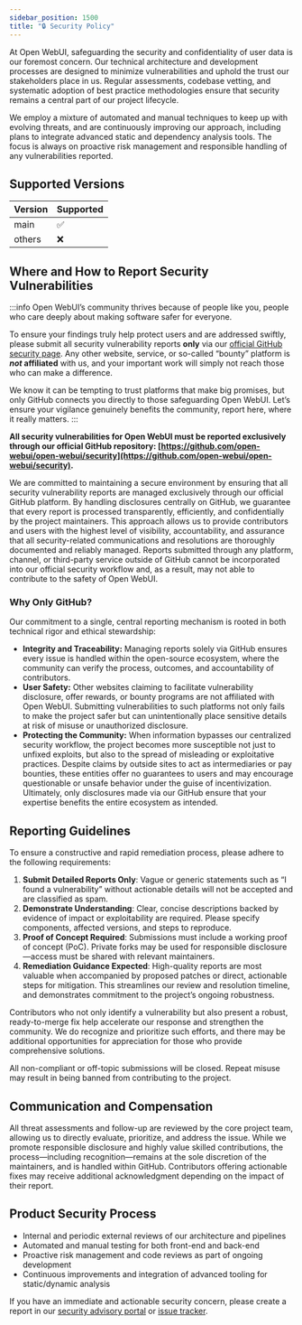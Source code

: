 ```yaml
---
sidebar_position: 1500
title: "🔒 Security Policy"
---
```


At Open WebUI, safeguarding the security and confidentiality of user data is our foremost concern. Our technical architecture and development processes are designed to minimize vulnerabilities and uphold the trust our stakeholders place in us. Regular assessments, codebase vetting, and systematic adoption of best practice methodologies ensure that security remains a central part of our project lifecycle.

We employ a mixture of automated and manual techniques to keep up with evolving threats, and are continuously improving our approach, including plans to integrate advanced static and dependency analysis tools. The focus is always on proactive risk management and responsible handling of any vulnerabilities reported.

## Supported Versions

| Version | Supported          |
| ------- | ------------------ |
| main    | :white_check_mark: |
| others  | :x:                |

## Where and How to Report Security Vulnerabilities

:::info
Open WebUI’s community thrives because of people like you, people who care deeply about making software safer for everyone.  

To ensure your findings truly help protect users and are addressed swiftly, please submit all security vulnerability reports **only** via our [official GitHub security page](https://github.com/open-webui/open-webui/security). Any other website, service, or so-called “bounty” platform is ***not* affiliated** with us, and your important work will simply not reach those who can make a difference.

We know it can be tempting to trust platforms that make big promises, but only GitHub connects you directly to those safeguarding Open WebUI. Let’s ensure your vigilance genuinely benefits the community, report here, where it really matters.
:::


**All security vulnerabilities for Open WebUI must be reported exclusively through our official GitHub repository: [https://github.com/open-webui/open-webui/security](https://github.com/open-webui/open-webui/security).**

We are committed to maintaining a secure environment by ensuring that all security vulnerability reports are managed exclusively through our official GitHub platform. By handling disclosures centrally on GitHub, we guarantee that every report is processed transparently, efficiently, and confidentially by the project maintainers. This approach allows us to provide contributors and users with the highest level of visibility, accountability, and assurance that all security-related communications and resolutions are thoroughly documented and reliably managed. Reports submitted through any platform, channel, or third-party service outside of GitHub cannot be incorporated into our official security workflow and, as a result, may not able to contribute to the safety of Open WebUI.

### Why Only GitHub?

Our commitment to a single, central reporting mechanism is rooted in both technical rigor and ethical stewardship:

- **Integrity and Traceability:** Managing reports solely via GitHub ensures every issue is handled within the open-source ecosystem, where the community can verify the process, outcomes, and accountability of contributors.
- **User Safety:** Other websites claiming to facilitate vulnerability disclosure, offer rewards, or bounty programs are not affiliated with Open WebUI. Submitting vulnerabilities to such platforms not only fails to make the project safer but can unintentionally place sensitive details at risk of misuse or unauthorized disclosure.
- **Protecting the Community:** When information bypasses our centralized security workflow, the project becomes more susceptible not just to unfixed exploits, but also to the spread of misleading or exploitative practices. Despite claims by outside sites to act as intermediaries or pay bounties, these entities offer no guarantees to users and may encourage questionable or unsafe behavior under the guise of incentivization. Ultimately, only disclosures made via our GitHub ensure that your expertise benefits the entire ecosystem as intended.

## Reporting Guidelines

To ensure a constructive and rapid remediation process, please adhere to the following requirements:

1. **Submit Detailed Reports Only**: Vague or generic statements such as “I found a vulnerability” without actionable details will not be accepted and are classified as spam.
2. **Demonstrate Understanding**: Clear, concise descriptions backed by evidence of impact or exploitability are required. Please specify components, affected versions, and steps to reproduce.
3. **Proof of Concept Required**: Submissions must include a working proof of concept (PoC). Private forks may be used for responsible disclosure—access must be shared with relevant maintainers.
4. **Remediation Guidance Expected**: High-quality reports are most valuable when accompanied by proposed patches or direct, actionable steps for mitigation. This streamlines our review and resolution timeline, and demonstrates commitment to the project’s ongoing robustness.

Contributors who not only identify a vulnerability but also present a robust, ready-to-merge fix help accelerate our response and strengthen the community. We do recognize and prioritize such efforts, and there may be additional opportunities for appreciation for those who provide comprehensive solutions.

All non-compliant or off-topic submissions will be closed. Repeat misuse may result in being banned from contributing to the project.

## Communication and Compensation

All threat assessments and follow-up are reviewed by the core project team, allowing us to directly evaluate, prioritize, and address the issue. While we promote responsible disclosure and highly value skilled contributions, the process—including recognition—remains at the sole discretion of the maintainers, and is handled within GitHub. Contributors offering actionable fixes may receive additional acknowledgment depending on the impact of their report.

## Product Security Process

- Internal and periodic external reviews of our architecture and pipelines
- Automated and manual testing for both front-end and back-end
- Proactive risk management and code reviews as part of ongoing development
- Continuous improvements and integration of advanced tooling for static/dynamic analysis

If you have an immediate and actionable security concern, please create a report in our [security advisory portal](https://github.com/open-webui/open-webui/security/advisories) or [issue tracker](https://github.com/open-webui/open-webui/issues).